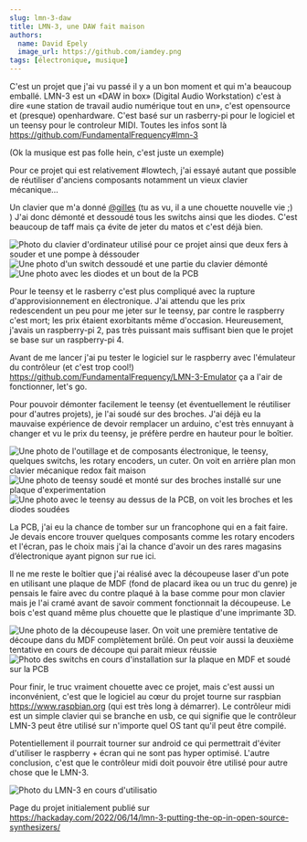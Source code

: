 ```yaml
---
slug: lmn-3-daw
title: LMN-3, une DAW fait maison
authors:
  name: David Epely
  image_url: https://github.com/iamdey.png
tags: [électronique, musique]
---
```



C'est un projet que j'ai vu passé il y a un bon moment et qui m'a beaucoup
emballé. LMN-3 est un «DAW in box» (Digital Audio Workstation) c'est à dire «une
station de travail audio numérique tout en un», c'est opensource et (presque)
openhardware. C'est basé sur un rasberry-pi pour le logiciel et un teensy pour
le controleur MIDI. Toutes les infos sont là
https://github.com/FundamentalFrequency#lmn-3

(Ok la musique est pas folle hein, c'est juste un exemple)

<ReactPlayer
  controls
  url={videoUrl}
  title="Vidéo de musique électronique créé à partir du LMN-3. On voit que
la musique est généré et contrôlé par un clavier spécifique que j'ai fabriqué."
/>

Pour ce projet qui est relativement #lowtech, j'ai essayé autant que possible de
réutiliser d'anciens composants notamment un vieux clavier mécanique…

<!-- truncate -->

Un clavier que m'a donné
[@gilles](https://mastodon.xyz/@gilles@social.poolp.org) (tu as vu, il a une
chouette nouvelle vie ;) ) J'ai donc démonté et dessoudé tous les switchs ainsi
que les diodes. C'est beaucoup de taff mais ça évite de jeter du matos et c'est
déjà bien.

![Photo du clavier d'ordinateur utilisé pour ce
projet ainsi que deux fers à souder et une pompe à déssouder](./clavier_original.jpg)
![Une photo d'un switch dessoudé et une partie du
clavier démonté](./switch_et_clavier.jpg)
![Une photo avec les diodes et un bout de la PCB](./diodes.jpg)

Pour le teensy et le rasberry c'est plus compliqué avec la rupture
d'approvisionnement en électronique. J'ai attendu que les prix redescendent un
peu pour me jeter sur le teensy, par contre le raspberry c'est mort; les prix
étaient exorbitants même d'occasion. Heureusement, j'avais un raspberry-pi 2,
pas très puissant mais suffisant bien que le projet se base sur un
raspberry-pi 4.

Avant de me lancer j'ai pu tester le logiciel sur le raspberry avec l'émulateur
du contrôleur (et c'est trop cool!)
https://github.com/FundamentalFrequency/LMN-3-Emulator ça a l'air de
fonctionner, let's go.

Pour pouvoir démonter facilement le teensy (et éventuellement le réutiliser pour
d'autres projets), je l'ai soudé sur des broches. J'ai déjà eu la mauvaise
expérience de devoir remplacer un arduino, c'est très ennuyant à changer et vu
le prix du teensy, je préfère perdre en hauteur pour le boîtier.

![Une photo de l'outillage et de composants électronique, le
teensy, quelques switchs, les rotary encoders, un cuter. On voit en arrière plan
mon clavier mécanique redox fait maison](./outillage.jpg)
![Une photo de teensy soudé et monté
sur des broches installé sur une plaque d'experimentation](./teensy.jpg)
![Une photo avec le
teensy au dessus de la PCB, on voit les broches et les diodes soudées](./teensy-pcb.jpg)

La PCB, j'ai eu la chance de tomber sur un francophone qui en a fait faire. Je
devais encore trouver quelques composants comme les rotary encoders et l'écran,
pas le choix mais j'ai la chance d'avoir un des rares magasins d’électronique
ayant pignon sur rue ici.

Il ne me reste le boîtier que j'ai réalisé avec la découpeuse laser d'un pote en
utilisant une plaque de MDF (fond de placard ikea ou un truc du genre) je
pensais le faire avec du contre plaqué à la base comme pour mon clavier mais je
l'ai cramé avant de savoir comment fonctionnait la découpeuse. Le bois c'est
quand même plus chouette que le plastique d'une imprimante 3D.

![Une photo de la découpeuse laser. On voit une première tentative de découpe dans du MDF complètement brûlé. On peut voir aussi la deuxième tentative en cours de découpe qui parait mieux réussie](./decoupe_laser_echec.jpg)
![Photo des switchs en cours d'installation sur la plaque en MDF et soudé sur la PCB](./installation_switchs.jpg)

Pour finir, le truc vraiment chouette avec ce projet, mais c'est aussi un
inconvénient, c'est que le logiciel au cœur du projet tourne sur raspbian
https://www.raspbian.org (qui est très long à démarrer). Le contrôleur midi est
un simple clavier qui se branche en usb, ce qui signifie que le contrôleur LMN-3
peut être utilisé sur n'importe quel OS tant qu'il peut être compilé.

Potentiellement il pourrait tourner sur android ce qui permettrait d'éviter
d'utiliser le raspberry + écran qui ne sont pas hyper optimisé. L'autre
conclusion, c'est que le contrôleur midi doit pouvoir être utilisé pour autre
chose que le LMN-3.

![Photo du LMN-3 en cours d'utilisatio](./lmn-3-actif.jpg)

Page du projet initialement publié sur
https://hackaday.com/2022/06/14/lmn-3-putting-the-op-in-open-source-synthesizers/
